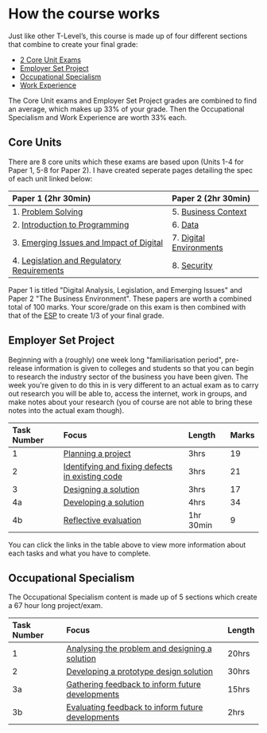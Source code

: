 # How the course works

Just like other T-Level’s, this course is made up of four different sections that combine to create your final grade:

- [2 Core Unit Exams](#core-units)
- [Employer Set Project](#employer-set-project)
- [Occupational Specialism](#occupational-specialism)
- [Work Experience](#work-experience)

The Core Unit exams and Employer Set Project grades are combined to find an average, which makes up 33% of your grade. Then the Occupational Specialism and Work Experience are worth 33% each.

## Core Units

There are 8 core units which these exams are based upon (Units 1-4 for Paper 1, 5-8 for Paper 2). I have created seperate pages detailing the spec of each unit linked below:

| Paper 1 (2hr 30min) | Paper 2 (2hr 30min) |
| :------------------ | :------------------ |
| 1. [Problem Solving](/core-units/unit-1)  | 5. [Business Context](/core-units/unit-5) |
| 2. [Introduction to Programming](/core-units/unit-2) | 6. [Data](/core-units/unit-6) |
| 3. [Emerging Issues and Impact of Digital](/core-units/unit-3) | 7. [Digital Environments](/core-units/unit-7) |
| 4. [Legislation and Regulatory Requirements](/core-units/unit-4) | 8. [Security](/core-units/unit-8) |

Paper 1 is titled "Digital Analysis, Legislation, and Emerging Issues" and Paper 2 "The Business Environment". These papers are worth a combined total of 100 marks. Your score/grade on this exam is then combined with that of the [ESP](#employer-set-project) to create 1/3 of your final grade.

## Employer Set Project

Beginning with a (roughly) one week long "familiarisation period", pre-release information is given to colleges and students so that you can begin to research the industry sector of the business you have been given. The week you're given to do this in is very different to an actual exam as to carry out research you will be able to, access the internet, work in groups, and make notes about your research (you of course are not able to bring these notes into the actual exam though).

| Task Number | Focus | Length | Marks |
| :---------- | :---- | :----- | :---- |
| 1           | [Planning a project](/esp/task-1) | 3hrs | 19 |
| 2           | [Identifying and fixing defects in existing code](/esp/task-2) | 3hrs | 21 |
| 3           | [Designing a solution](/esp/task-3) | 3hrs | 17 |
| 4a          | [Developing a solution](/esp/task-4a) | 4hrs | 34 |
| 4b          | [Reflective evaluation](/esp/task-4b) | 1hr 30min | 9 |

You can click the links in the table above to view more information about each tasks and what you have to complete.

## Occupational Specialism

The Occupational Specialism content is made up of 5 sections which create a 67 hour long project/exam.

| Task Number | Focus | Length |
| :---------- | :---- | :----- |
| 1           | [Analysing the problem and designing a solution](/osc/task-1) | 20hrs |
| 2           | [Developing a prototype design solution](/osc/task-2) | 30hrs |
| 3a          | [Gathering feedback to inform future developments](/osc/task-3a) | 15hrs |
| 3b          | [Evaluating feedback to inform future developments](/osc/task-3b) | 2hrs |
